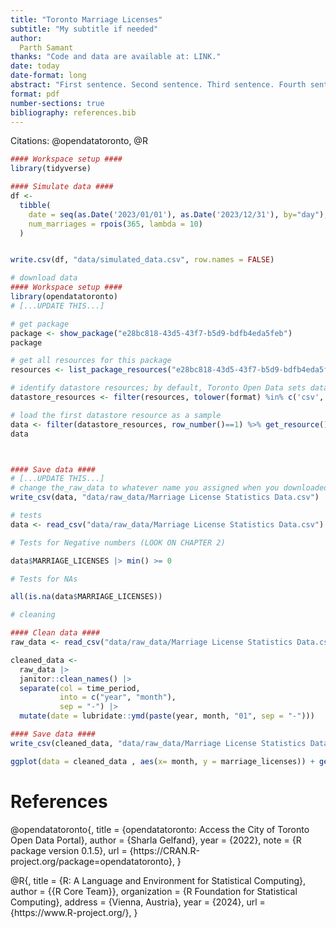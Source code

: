 ---
title: "Toronto Marriage Licenses"
subtitle: "My subtitle if needed"
author: 
  Parth Samant
thanks: "Code and data are available at: LINK."
date: today
date-format: long
abstract: "First sentence. Second sentence. Third sentence. Fourth sentence."
format: pdf
number-sections: true
bibliography: references.bib
---

Citations: @opendatatoronto, @R


```{r}
#### Workspace setup ####
library(tidyverse)

#### Simulate data ####
df <- 
  tibble(
    date = seq(as.Date('2023/01/01'), as.Date('2023/12/31'), by="day"),
    num_marriages = rpois(365, lambda = 10)
  )


write.csv(df, "data/simulated_data.csv", row.names = FALSE)

```



```{r}

# download data
#### Workspace setup ####
library(opendatatoronto)
# [...UPDATE THIS...]

# get package
package <- show_package("e28bc818-43d5-43f7-b5d9-bdfb4eda5feb")
package

# get all resources for this package
resources <- list_package_resources("e28bc818-43d5-43f7-b5d9-bdfb4eda5feb")

# identify datastore resources; by default, Toronto Open Data sets datastore resource format to CSV for non-geospatial and GeoJSON for geospatial resources
datastore_resources <- filter(resources, tolower(format) %in% c('csv', 'geojson'))

# load the first datastore resource as a sample
data <- filter(datastore_resources, row_number()==1) %>% get_resource()
data



#### Save data ####
# [...UPDATE THIS...]
# change the_raw_data to whatever name you assigned when you downloaded it.
write_csv(data, "data/raw_data/Marriage License Statistics Data.csv") 

```


```{r}
# tests
data <- read_csv("data/raw_data/Marriage License Statistics Data.csv")

# Tests for Negative numbers (LOOK ON CHAPTER 2)

data$MARRIAGE_LICENSES |> min() >= 0

# Tests for NAs

all(is.na(data$MARRIAGE_LICENSES))
```

```{r}

# cleaning 

#### Clean data ####
raw_data <- read_csv("data/raw_data/Marriage License Statistics Data.csv")

cleaned_data <-
  raw_data |>
  janitor::clean_names() |> 
  separate(col = time_period, 
           into = c("year", "month"),
           sep = "-") |>
  mutate(date = lubridate::ymd(paste(year, month, "01", sep = "-")))

#### Save data ####
write_csv(cleaned_data, "data/raw_data/Marriage License Statistics Data.csv")

```


```{r}

ggplot(data = cleaned_data , aes(x= month, y = marriage_licenses)) + geom_point()

```






# References

@opendatatoronto{,
    title = {opendatatoronto: Access the City of Toronto Open Data Portal},
    author = {Sharla Gelfand},
    year = {2022},
    note = {R package version 0.1.5},
    url = {https://CRAN.R-project.org/package=opendatatoronto},
  }
  
@R{,
    title = {R: A Language and Environment for Statistical Computing},
    author = {{R Core Team}},
    organization = {R Foundation for Statistical Computing},
    address = {Vienna, Austria},
    year = {2024},
    url = {https://www.R-project.org/},
  }